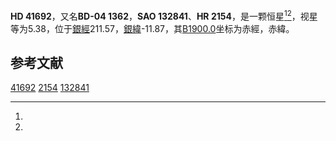 {{Starbox begin
| name = HD 41692
}}
{{Starbox observe
| epoch = [[J2000.0|J2000.0]]
| constell = {{星座名待查}}<ref name=SIMBAD>{{cite web
 | url=http://simbad.u-strasbg.fr/simbad/sim-id?Ident=HR+2154
 | title =Pulsating variable Star
 | publisher=Centre de Données astronomiques de Strasbourg
 | work=SIMBAD
 | accessdate=2012-07-13}}</ref><ref name=DATA>{{cite web
 | url=http://vizier.u-strasbg.fr/viz-bin/VizieR-5?-out.add=.&-source=5050&-corr=PK=HR&-out.max=9999&HR=2154
 | title=VizieR Detailed Page
 | accessdate=2012-07-13
 | archive-date=2016-03-05
 | archive-url=https://web.archive.org/web/20160305204127/http://vizier.u-strasbg.fr/viz-bin/VizieR-5?-out.add=.&-source=5050&-corr=PK=HR&-out.max=9999&HR=2154
 | dead-url=no
 }}</ref>
| 星官 = 
| ra = {{RA|6|6|38.7}}<ref name=SIMBAD /><ref name=DATA />
| dec = {{DEC|-4|11|38}}<ref name=SIMBAD /><ref name=DATA />
| appmag_v = 5.38<ref name=SIMBAD /><ref name=DATA />
}}
{{Starbox character
| class = B5IV<ref name=SIMBAD /><ref name=DATA />
| b-v = -0.13<ref name=SIMBAD /><ref name=DATA />
| u-b = -0.54<ref name=SIMBAD /><ref name=DATA />
| r-i = <ref name=SIMBAD /><ref name=DATA />
| variable = 
}}
{{Starbox astrometry
| radial_v = -0.54
| prop_mo_ra = 20
| parallax = 
| p_error = 
}}
{{Starbox catalog
| names =BD-04 1362，[[SAO星表|SAO]] 132841，[[HD星表|HD]] 41692，[[HR星表|HR]] 2154}}
{{Starbox reference |Simbad=HR+2154}}
{{Starbox end}}

'''HD 41692'''，又名'''BD-04 1362'''，'''SAO 132841'''、'''HR 2154'''，是一颗恒星<ref name=SIMBAD /><ref name=DATA />，视星等为5.38，位于[[銀道座標系|銀經]]211.57，[[銀道座標系|銀緯]]-11.87，其[[B1900.0|B1900.0]]坐标为赤經{{RA|6|1|41.2}}，赤緯{{DEC|-4|-11.87|1}}。

== 参考文献 ==
{{reflist}}

{{star-stub}}

[[Category:HD和HDE天體|41692]]
[[Category:HR天體|2154]]
[[Category:SAO天體|132841]]